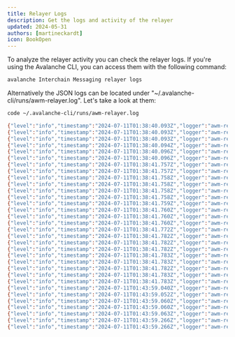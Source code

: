 ```yaml
---
title: Relayer Logs
description: Get the logs and activity of the relayer
updated: 2024-05-31
authors: [martineckardt]
icon: BookOpen
---
```


To analyze the relayer activity you can check the relayer logs. If you're using the Avalanche CLI, you can access them with the following command:

```bash
avalanche Interchain Messaging relayer logs
```

Alternatively the JSON logs can be located under "~/.avalanche-cli/runs/awm-relayer.log". Let's take a look at them:

```bash
code ~/.avalanche-cli/runs/awm-relayer.log 
```

```bash
{"level":"info","timestamp":"2024-07-11T01:38:40.093Z","logger":"awm-relayer","caller":"main/main.go:94","msg":"Initializing awm-relayer"}
{"level":"info","timestamp":"2024-07-11T01:38:40.093Z","logger":"awm-relayer","caller":"main/main.go:99","msg":"Set config options."}
{"level":"info","timestamp":"2024-07-11T01:38:40.093Z","logger":"awm-relayer","caller":"main/main.go:102","msg":"Initializing destination clients"}
{"level":"info","timestamp":"2024-07-11T01:38:40.094Z","logger":"awm-relayer","caller":"evm/destination_client.go:105","msg":"Initialized destination client","blockchainID":"epm5fG6Pn1Y5rBHdTe36aZYeLqpXugreyHLZB5dV81rVTs7Ku","evmChainID":"43112","nonce":0}
{"level":"info","timestamp":"2024-07-11T01:38:40.096Z","logger":"awm-relayer","caller":"evm/destination_client.go:105","msg":"Initialized destination client","blockchainID":"dXobeMTZB89Fy6E987aaRBDz2j8mVparqRRfvvmQDsH8haNJJ","evmChainID":"123","nonce":0}
{"level":"info","timestamp":"2024-07-11T01:38:40.096Z","logger":"awm-relayer","caller":"main/main.go:121","msg":"Initializing app request network"}
{"level":"info","timestamp":"2024-07-11T01:38:41.757Z","logger":"awm-relayer","caller":"main/main.go:440","msg":"starting metrics server...","port":9091}
{"level":"info","timestamp":"2024-07-11T01:38:41.757Z","logger":"awm-relayer","caller":"main/main.go:373","msg":"Creating application relayers","originBlockchainID":"epm5fG6Pn1Y5rBHdTe36aZYeLqpXugreyHLZB5dV81rVTs7Ku"}
{"level":"info","timestamp":"2024-07-11T01:38:41.758Z","logger":"awm-relayer","caller":"main/main.go:373","msg":"Creating application relayers","originBlockchainID":"dXobeMTZB89Fy6E987aaRBDz2j8mVparqRRfvvmQDsH8haNJJ"}
{"level":"info","timestamp":"2024-07-11T01:38:41.758Z","logger":"awm-relayer","caller":"checkpoint/checkpoint.go:40","msg":"Creating checkpoint manager","relayerID":"0x96ba68805e937e7695ffb1c956dab0aff39ec5529fd037d8168eb6d5587866fe","startingHeight":4}
{"level":"info","timestamp":"2024-07-11T01:38:41.758Z","logger":"awm-relayer","caller":"checkpoint/checkpoint.go:40","msg":"Creating checkpoint manager","relayerID":"0xf8b2da5b262b41a2ee2d2b46e61e68c95ec7fb8f6b0abbe4101f75f8281b85aa","startingHeight":4}
{"level":"info","timestamp":"2024-07-11T01:38:41.758Z","logger":"awm-relayer","caller":"main/main.go:283","msg":"Created application relayers","blockchainID":"epm5fG6Pn1Y5rBHdTe36aZYeLqpXugreyHLZB5dV81rVTs7Ku"}
{"level":"info","timestamp":"2024-07-11T01:38:41.759Z","logger":"awm-relayer","caller":"relayer/listener.go:127","msg":"Creating relayer","subnetID":"11111111111111111111111111111111LpoYY","subnetIDHex":"0000000000000000000000000000000000000000000000000000000000000000","blockchainID":"epm5fG6Pn1Y5rBHdTe36aZYeLqpXugreyHLZB5dV81rVTs7Ku","blockchainIDHex":"55e1fcfdde01f9f6d4c16fa2ed89ce65a8669120a86f321eef121891cab61241"}
{"level":"info","timestamp":"2024-07-11T01:38:41.760Z","logger":"awm-relayer","caller":"checkpoint/checkpoint.go:40","msg":"Creating checkpoint manager","relayerID":"0xe73a74b50d44b1b216bf806bc7e230d5305e544d35d41c2313cda26766ccd8ec","startingHeight":4}
{"level":"info","timestamp":"2024-07-11T01:38:41.760Z","logger":"awm-relayer","caller":"checkpoint/checkpoint.go:40","msg":"Creating checkpoint manager","relayerID":"0x66f44659b15f9d819caf71978931df3d5d7925b5d800cc4ef8153f12151401f6","startingHeight":4}
{"level":"info","timestamp":"2024-07-11T01:38:41.760Z","logger":"awm-relayer","caller":"main/main.go:283","msg":"Created application relayers","blockchainID":"dXobeMTZB89Fy6E987aaRBDz2j8mVparqRRfvvmQDsH8haNJJ"}
{"level":"info","timestamp":"2024-07-11T01:38:41.772Z","logger":"awm-relayer","caller":"relayer/listener.go:127","msg":"Creating relayer","subnetID":"26eqgD4Kt1MvTKXC9BDjEwBAfhcBcHCKj2EXjR2UuFpSWoAHhw","subnetIDHex":"9087d2f383171f73819baa49c3be63a5a6e2b492114dfc3556e42eedd182050a","blockchainID":"dXobeMTZB89Fy6E987aaRBDz2j8mVparqRRfvvmQDsH8haNJJ","blockchainIDHex":"52f2c4d51ef13a5781babe42c1b916e98fc88fc72919b20527782c939c8be71d"}
{"level":"info","timestamp":"2024-07-11T01:38:41.782Z","logger":"awm-relayer","caller":"evm/subscriber.go:131","msg":"Successfully subscribed","blockchainID":"dXobeMTZB89Fy6E987aaRBDz2j8mVparqRRfvvmQDsH8haNJJ"}
{"level":"info","timestamp":"2024-07-11T01:38:41.782Z","logger":"awm-relayer","caller":"evm/subscriber.go:131","msg":"Successfully subscribed","blockchainID":"epm5fG6Pn1Y5rBHdTe36aZYeLqpXugreyHLZB5dV81rVTs7Ku"}
{"level":"info","timestamp":"2024-07-11T01:38:41.782Z","logger":"awm-relayer","caller":"relayer/listener.go:166","msg":"processed-missed-blocks set to false, starting processing from chain head","blockchainID":"dXobeMTZB89Fy6E987aaRBDz2j8mVparqRRfvvmQDsH8haNJJ"}
{"level":"info","timestamp":"2024-07-11T01:38:41.783Z","logger":"awm-relayer","caller":"main/main.go:335","msg":"Created listener","blockchainID":"dXobeMTZB89Fy6E987aaRBDz2j8mVparqRRfvvmQDsH8haNJJ"}
{"level":"info","timestamp":"2024-07-11T01:38:41.783Z","logger":"awm-relayer","caller":"main/main.go:348","msg":"Listener initialized. Listening for messages to relay.","originBlockchainID":"dXobeMTZB89Fy6E987aaRBDz2j8mVparqRRfvvmQDsH8haNJJ"}
{"level":"info","timestamp":"2024-07-11T01:38:41.782Z","logger":"awm-relayer","caller":"relayer/listener.go:166","msg":"processed-missed-blocks set to false, starting processing from chain head","blockchainID":"epm5fG6Pn1Y5rBHdTe36aZYeLqpXugreyHLZB5dV81rVTs7Ku"}
{"level":"info","timestamp":"2024-07-11T01:38:41.783Z","logger":"awm-relayer","caller":"main/main.go:335","msg":"Created listener","blockchainID":"epm5fG6Pn1Y5rBHdTe36aZYeLqpXugreyHLZB5dV81rVTs7Ku"}
{"level":"info","timestamp":"2024-07-11T01:38:41.783Z","logger":"awm-relayer","caller":"main/main.go:348","msg":"Listener initialized. Listening for messages to relay.","originBlockchainID":"epm5fG6Pn1Y5rBHdTe36aZYeLqpXugreyHLZB5dV81rVTs7Ku"}
{"level":"info","timestamp":"2024-07-11T01:43:59.040Z","logger":"awm-relayer","caller":"relayer/listener.go:406","msg":"Unpacked warp message","sourceBlockchainID":"epm5fG6Pn1Y5rBHdTe36aZYeLqpXugreyHLZB5dV81rVTs7Ku","originSenderAddress":"0x5DB9A7629912EBF95876228C24A848de0bfB43A9","destinationBlockchainID":"dXobeMTZB89Fy6E987aaRBDz2j8mVparqRRfvvmQDsH8haNJJ","destinationAddress":"0x52C84043CD9c865236f11d9Fc9F56aa003c1f922","warpMessageID":"2ZV5u7WPVozo386A3d8T5B81vAKvcSDdNsggpmHFvihy5Yut1S"}
{"level":"info","timestamp":"2024-07-11T01:43:59.052Z","logger":"awm-relayer","caller":"relayer/application_relayer.go:320","msg":"Fetching aggregate signature from the source chain validators via AppRequest"}
{"level":"info","timestamp":"2024-07-11T01:43:59.060Z","logger":"awm-relayer","caller":"relayer/application_relayer.go:461","msg":"Created signed message.","destinationBlockchainID":"dXobeMTZB89Fy6E987aaRBDz2j8mVparqRRfvvmQDsH8haNJJ"}
{"level":"info","timestamp":"2024-07-11T01:43:59.060Z","logger":"awm-relayer","caller":"teleporter/message_handler.go:187","msg":"Sending message to destination chain","destinationBlockchainID":"dXobeMTZB89Fy6E987aaRBDz2j8mVparqRRfvvmQDsH8haNJJ","warpMessageID":"2ZV5u7WPVozo386A3d8T5B81vAKvcSDdNsggpmHFvihy5Yut1S","teleporterMessageID":"Hqr8jHV4NjTf4sbCoGqNJEuntm8QoWnDXdivFNLizAzFxRxm3"}
{"level":"info","timestamp":"2024-07-11T01:43:59.063Z","logger":"awm-relayer","caller":"evm/destination_client.go:192","msg":"Sent transaction","txID":"0x291bc3a3784dd79871cf4f95ba8f3fb3519e25c73848ee27bc5ebd7e3fe178d5","nonce":0}
{"level":"info","timestamp":"2024-07-11T01:43:59.266Z","logger":"awm-relayer","caller":"teleporter/message_handler.go:250","msg":"Delivered message to destination chain","destinationBlockchainID":"dXobeMTZB89Fy6E987aaRBDz2j8mVparqRRfvvmQDsH8haNJJ","warpMessageID":"2ZV5u7WPVozo386A3d8T5B81vAKvcSDdNsggpmHFvihy5Yut1S","teleporterMessageID":"Hqr8jHV4NjTf4sbCoGqNJEuntm8QoWnDXdivFNLizAzFxRxm3","txHash":"0x291bc3a3784dd79871cf4f95ba8f3fb3519e25c73848ee27bc5ebd7e3fe178d5"}
{"level":"info","timestamp":"2024-07-11T01:43:59.266Z","logger":"awm-relayer","caller":"relayer/application_relayer.go:246","msg":"Finished relaying message to destination chain","destinationBlockchainID":"dXobeMTZB89Fy6E987aaRBDz2j8mVparqRRfvvmQDsH8haNJJ"}
```
